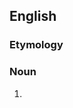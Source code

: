 {{also|bin man}}
==English==

===Etymology===
{{suffix|en|bin|man}}

===Noun===
{{en-noun|binmen}}

# {{alternative spelling of|en|bin man}}